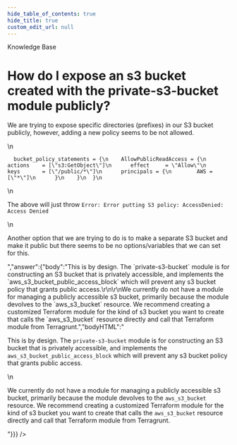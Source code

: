 ```yaml
---
hide_table_of_contents: true
hide_title: true
custom_edit_url: null
---
```



<CenterLayout>
<span className="title">Knowledge Base</span>
<h1>How do I expose an s3 bucket created with the private-s3-bucket module publicly?</h1>
<GitHub discussion={{"id":"D_kwDOF8slf84AO67_","number":239,"author":{"login":"yorinasub17"},"title":"How do I expose an s3 bucket created with the private-s3-bucket module publicly?","body":"We are trying to expose specific directories (prefixes) in our S3 bucket publicly, however, adding a new policy seems to be not allowed.\r\n\r\n```\r\n  bucket_policy_statements = {\r\n    AllowPublicReadAccess = {\r\n      actions    = [\"s3:GetObject\"]\r\n      effect     = \"Allow\"\r\n      keys       = [\"/public/*\"]\r\n      principals = {\r\n        AWS = [\"*\"]\r\n      }\r\n    }\r\n  }\r\n```\r\n\r\nThe above will just throw `Error: Error putting S3 policy: AccessDenied: Access Denied`\r\n\r\nAnother option that we are trying to do is to make a separate S3 bucket and make it public but there seems to be no options/variables that we can set for this.","bodyHTML":"<p dir=\"auto\">We are trying to expose specific directories (prefixes) in our S3 bucket publicly, however, adding a new policy seems to be not allowed.</p>\n<div class=\"snippet-clipboard-content notranslate position-relative overflow-auto\" data-snippet-clipboard-copy-content=\"  bucket_policy_statements = {\n    AllowPublicReadAccess = {\n      actions    = [&quot;s3:GetObject&quot;]\n      effect     = &quot;Allow&quot;\n      keys       = [&quot;/public/*&quot;]\n      principals = {\n        AWS = [&quot;*&quot;]\n      }\n    }\n  }\"><pre class=\"notranslate\"><code>  bucket_policy_statements = {\n    AllowPublicReadAccess = {\n      actions    = [\"s3:GetObject\"]\n      effect     = \"Allow\"\n      keys       = [\"/public/*\"]\n      principals = {\n        AWS = [\"*\"]\n      }\n    }\n  }\n</code></pre></div>\n<p dir=\"auto\">The above will just throw <code class=\"notranslate\">Error: Error putting S3 policy: AccessDenied: Access Denied</code></p>\n<p dir=\"auto\">Another option that we are trying to do is to make a separate S3 bucket and make it public but there seems to be no options/variables that we can set for this.</p>","answer":{"body":"This is by design. The `private-s3-bucket` module is for constructing an S3 bucket that is privately accessible, and implements the `aws_s3_bucket_public_access_block` which will prevent any s3 bucket policy that grants public access.\r\n\r\nWe currently do not have a module for managing a publicly accessible s3 bucket, primarily because the module devolves to the `aws_s3_bucket` resource. We recommend creating a customized Terraform module for the kind of s3 bucket you want to create that calls the `aws_s3_bucket` resource directly and call that Terraform module from Terragrunt.","bodyHTML":"<p dir=\"auto\">This is by design. The <code class=\"notranslate\">private-s3-bucket</code> module is for constructing an S3 bucket that is privately accessible, and implements the <code class=\"notranslate\">aws_s3_bucket_public_access_block</code> which will prevent any s3 bucket policy that grants public access.</p>\n<p dir=\"auto\">We currently do not have a module for managing a publicly accessible s3 bucket, primarily because the module devolves to the <code class=\"notranslate\">aws_s3_bucket</code> resource. We recommend creating a customized Terraform module for the kind of s3 bucket you want to create that calls the <code class=\"notranslate\">aws_s3_bucket</code> resource directly and call that Terraform module from Terragrunt.</p>"}}} />

</CenterLayout>
  

<!-- ##DOCS-SOURCER-START
{
  "sourcePlugin": "github-discussions",
  "hash": "dcb2d3dd99432a186f25cd75be35c135"
}
##DOCS-SOURCER-END -->
